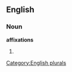 ==English==

===Noun===
'''affixations'''

# {{plural of|[[affixation]]}}

[[Category:English plurals]]